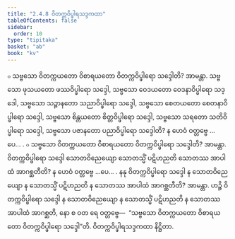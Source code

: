 ```yaml
---
title: "2.4.8 ဝိတက္ကဝိပ္ဖါရသဒ္ဒကထာ"
tableOfContents: false
sidebar:
  order: 10
type: "tipitaka"
basket: "ab"
book: "kv"
---
```



<DynamicBreadcrumb />

<Division number="563" book="kv">

<Paragraph number="1907" book="kv">
๐ သဗ္ဗသော ဝိတက္ကယတော ဝိစာရယတော ဝိတက္ကဝိပ္ဖါရော သဒ္ဒေါတိ? အာမန္တာ. သဗ္ဗသော ဖုသယတော ဖဿဝိပ္ဖါရော သဒ္ဒေါ, သဗ္ဗသော ဝေဒယတော ဝေဒနာဝိပ္ဖါရော သဒ္ဒေါ, သဗ္ဗသော သဉ္ဇာနတော သညာဝိပ္ဖါရော သဒ္ဒေါ, သဗ္ဗသော စေတယတော စေတနာဝိပ္ဖါရော သဒ္ဒေါ, သဗ္ဗသော စိန္တယတော စိတ္တဝိပ္ဖါရော သဒ္ဒေါ, သဗ္ဗသော သရတော သတိဝိပ္ဖါရော သဒ္ဒေါ, သဗ္ဗသော ပဇာနတော ပညာဝိပ္ဖါရော သဒ္ဒေါတိ? န ဟေဝံ ဝတ္တဗ္ဗေ …ပေ… .
</Paragraph>

<Paragraph number="1908" book="kv">
๐ သဗ္ဗသော ဝိတက္ကယတော ဝိစာရယတော ဝိတက္ကဝိပ္ဖါရော သဒ္ဒေါတိ? အာမန္တာ. ဝိတက္ကဝိပ္ဖါရော သဒ္ဒေါ သောတဝိညေယျော သောတသ္မိံ ပဋိဟညတိ သောတဿ အာပါထံ အာဂစ္ဆတီတိ? န ဟေဝံ ဝတ္တဗ္ဗေ …ပေ… . နနု ဝိတက္ကဝိပ္ဖါရော သဒ္ဒေါ န သောတဝိညေယျော န သောတသ္မိံ ပဋိဟညတိ န သောတဿ အာပါထံ အာဂစ္ဆတီတိ? အာမန္တာ. ဟဉ္စိ ဝိတက္ကဝိပ္ဖါရော သဒ္ဒေါ န သောတဝိညေယျော န သောတသ္မိံ ပဋိဟညတိ န သောတဿ အာပါထံ အာဂစ္ဆတိ, နော စ ဝတ ရေ ဝတ္တဗ္ဗေ—  “သဗ္ဗသော ဝိတက္ကယတော ဝိစာရယတော ဝိတက္ကဝိပ္ဖါရော သဒ္ဒေါ”တိ.

</Paragraph>
</Division>

<Paragraph number="1909" type="center" book="kv">
ဝိတက္ကဝိပ္ဖါရသဒ္ဒကထာ နိဋ္ဌိတာ.
</Paragraph>